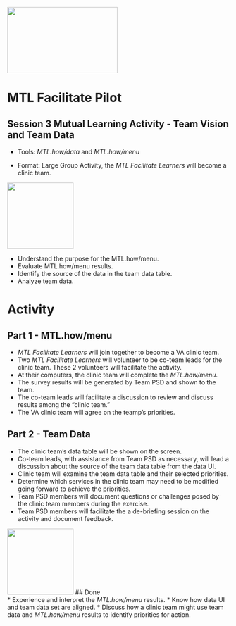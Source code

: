 <img src = "https://github.com/lzim/teampsd/blob/teampsd_style/mtl_logo/mtl_facilitate_sq_sm.png"
     height = "150" width = "250">  

# MTL Facilitate Pilot

## Session 3 Mutual Learning Activity - Team Vision and Team Data  

  + Tools: *MTL.how/data* and *MTL.how/menu*  

  + Format: Large Group Activity, the *MTL Facilitate Learners* will become a clinic team.  

<!-- Learning Objectives Icon -->
<img src = "https://raw.githubusercontent.com/lzim/teampsd/hexagon_icons/np_star_778913_003F72.png" 
     height = "150" width = "150"> 

* Understand the purpose for the MTL.how/menu.  
* Evaluate MTL.how/menu results.  
* Identify the source of the data in the team data table.
* Analyze team data.

# Activity

## Part 1 - MTL.how/menu
* *MTL Facilitate Learners* will join together to become a VA clinic team.  
* Two *MTL Facilitate Learners* will volunteer to be co-team leads for the clinic team. These 2 volunteers will facilitate the activity.  
* At their computers, the clinic team will complete the *MTL.how/menu*.  
* The survey results will be generated by Team PSD and shown to the team.  
* The co-team leads will facilitate a discussion to review and discuss results among the "clinic team."  
* The VA clinic team will agree on the teamp's priorities.  

## Part 2 - Team Data
* The clinic team's data table will be shown on the screen.  
* Co-team leads, with assistance from Team PSD as necessary, will lead a discussion about the source of the team data table from the data UI.  
* Clinic team will examine the team data table and their selected priorities.
* Determine which services in the clinic team may need to be modified going forward to achieve the priorities.  
* Team PSD members will document questions or challenges posed by the clinic team members during the exercise.  
* Team PSD members will facilitate the a de-briefing session on the activity and document feedback.  

<!-- Done List Icon -->
<img src = "https://raw.githubusercontent.com/lzim/teampsd/hexagon_icons/np_hexagon-check-mark_309690_003F72.png"
     height = "150" width = "150"> 
## Done  
* Experience and interpret the *MTL.how/menu* results.
* Know how data UI and team data set are aligned.
* Discuss how a clinic team might use team data and *MTL.how/menu* results to identify priorities for action.   
